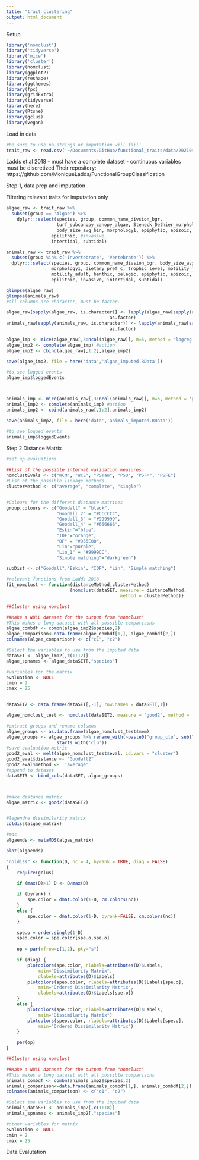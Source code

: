 ```yaml
---
title: "trait_clustering"
output: html_document
---
```


Setup
```r
library('nomclust')
library('tidyverse')
library('mice')
library('cluster')
library(nomclust) 
library(ggplot2)
library(reshape)
library(ggthemes)
library(fpc)
library(gridExtra)
library(tidyverse)
library(here)
library(Rtsne)
library(gclus)
library(vegan)
```

Load in data
```r
#be sure to use na.strings or imputation will fail!
trait_raw <- read.csv('~/Documents/GitHub/functional_traits/data/20210407_ShoalsFunctionalTraits.csv', na.strings = c("","NA", 'N/A'))
```

Ladds et al 2018
- must have a complete dataset
- continuous variables must be discretized
Their repository: https://github.com/MoniqueLadds/FunctionalGroupClassification

Step 1, data prep and imputation

Filtering relevant traits for imputation only
```r
algae_raw <- trait_raw %>%
  subset(group == 'Algae') %>%
    dplyr:::select(species, group, common_name_divsion_bgr,
                   turf_subcanopy_canopy_algae, Steneck_Dethier_morphology_algae, 
                   body_size_avg_bin, morphology1, epiphytic, epizoic, #epifaunal, 
                 epilithic, #invasive, 
                 intertidal, subtidal)

animals_raw <- trait_raw %>%
  subset(group %in% c('Invertebrate', 'Vertebrate')) %>%
  dplyr:::select(species, group, common_name_divsion_bgr, body_size_avg_bin,
                 morphology1, dietary_pref_c, trophic_level, motility_juv,
                 motility_adult, benthic, pelagic, epiphytic, epizoic, epifaunal, 
                 epilithic, invasive, intertidal, subtidal)

glimpse(algae_raw)
glimpse(animals_raw)
#all columns are character, must be factor.

algae_raw[sapply(algae_raw, is.character)] <- lapply(algae_raw[sapply(algae_raw, is.character)], 
                                       as.factor)
animals_raw[sapply(animals_raw, is.character)] <- lapply(animals_raw[sapply(animals_raw, is.character)], 
                                       as.factor)

```


```r

algae_imp <- mice(algae_raw[,3:ncol(algae_raw)], m=5, method = 'logreg', print = F)
algae_imp2 <- complete(algae_imp) #action
algae_imp2 <- cbind(algae_raw[,1:2],algae_imp2)

save(algae_imp2, file = here('data','algae_imputed.RData'))

#to see logged events
algae_imp$loggedEvents



animals_imp <- mice(animals_raw[,3:ncol(animals_raw)], m=5, method = 'polyreg', print = F)
animals_imp2 <- complete(animals_imp) #action
animals_imp2 <- cbind(animals_raw[,1:2],animals_imp2)

save(animals_imp2, file = here('data','animals_imputed.RData'))

#to see logged events
animals_imp$loggedEvents
```



Step 2 Distance Matrix

```r
#set up evaluations

##list of the possible internal validation measures
nomclustEvals <- c("WCM", "WCE", "PSTau", "PSU", "PSFM", "PSFE")
#List of the possible linkage methods
clusterMethod <- c("average", "complete", "single")


#Colours for the different distance matrices
group.colours <- c("Goodall" = "black",
                   "Goodall_2" = "#CCCCCC",
                   "Goodall_3" = "#999999",
                   "Goodall_4" = "#666666",
                   "Eskin"="blue",
                   "IOF"="orange", 
                   "OF" = "#D55E00",
                   "Lin"="purple",
                   "Lin_1" = "#9999CC",
                   "Simple matching"="darkgreen")

subDist <- c("Goodall","Eskin", "IOF", "Lin", "Simple matching")

#relevant functions from Ladds 2018
fit_nomclust <- function(distanceMethod,clusterMethod)
                        {nomclust(dataSET, measure = distanceMethod, 
                                           method = clusterMethod)}

```


```r
##Cluster using nomclust

##Make a NULL dataset for the output from "nomclust"
#This makes a long dataset with all possible comparisons
algae_combdf <- combn(algae_imp2$species,2)
algae_comparison<-data.frame(algae_combdf[1,], algae_combdf[2,])
colnames(algae_comparison) <- c("c1", "c2")

#Select the variables to use from the imputed data
dataSET <- algae_imp2[,c(1:12)]
algae_spnames <- algae_dataSET[,"species"]

#variables for the matrix
evaluation <- NULL
cmin = 2
cmax = 25


dataSET2 <- data.frame(dataSET[,-1], row.names = dataSET[,1])

algae_nomclust_test <- nomclust(dataSET2, measure = 'good2', method = 'average')

#extract groups and rename columns
algae_groups <- as.data.frame(algae_nomclust_test$mem)
algae_groups <- algae_groups %>% rename_with(~paste0("group_clu", sub("clu_*", "_", .)), 
                   starts_with('clu'))
#save evaluation metric
good2_eval <- melt(algae_nomclust_test$eval, id.vars = "cluster")
good2_eval$distance <- "Goodall2"
good2_eval$method <-  'average'
#append to dataset
dataSET3 <- bind_cols(dataSET, algae_groups)



#make distance matrix
algae_matrix <- good2(dataSET2)


#legendre dissimilarity matrix
coldiss(algae_matrix) 

#mds
algaemds <- metaMDS(algae_matrix)

plot(algaemds)

```
```r
"coldiss" <- function(D, nc = 4, byrank = TRUE, diag = FALSE)
{
	require(gclus)

	if (max(D)>1) D <- D/max(D)

	if (byrank) {
		spe.color = dmat.color(1-D, cm.colors(nc))
	}
	else {
		spe.color = dmat.color(1-D, byrank=FALSE, cm.colors(nc))
	}

	spe.o = order.single(1-D)
	speo.color = spe.color[spe.o,spe.o]
	
	op = par(mfrow=c(1,2), pty="s")

	if (diag) {
		plotcolors(spe.color, rlabels=attributes(D)$Labels, 
			main="Dissimilarity Matrix", 
			dlabels=attributes(D)$Labels)
		plotcolors(speo.color, rlabels=attributes(D)$Labels[spe.o], 
			main="Ordered Dissimilarity Matrix", 
			dlabels=attributes(D)$Labels[spe.o])
	}
	else {
		plotcolors(spe.color, rlabels=attributes(D)$Labels, 
			main="Dissimilarity Matrix")
		plotcolors(speo.color, rlabels=attributes(D)$Labels[spe.o], 
			main="Ordered Dissimilarity Matrix")
	}

	par(op)
}
```


```r
##Cluster using nomclust

##Make a NULL dataset for the output from "nomclust"
#This makes a long dataset with all possible comparisons
animals_combdf <- combn(animals_imp2$species,2)
animals_comparison<-data.frame(animals_combdf[1,], animals_combdf[2,])
colnames(animals_comparison) <- c("c1", "c2")

#Select the variables to use from the imputed data
animals_dataSET <- animals_imp2[,c(1:18)]
animals_spnames <- animals_imp2[,"species"]

#other variables for matrix
evaluation <- NULL
cmin = 2
cmax = 25


```


Data Evalutation
```r

```

